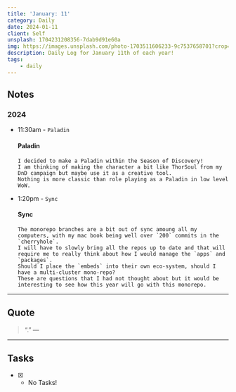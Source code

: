 ```yaml
---
title: 'January: 11'
category: Daily
date: 2024-01-11
client: Self
unsplash: 1704231208356-7dab9d91e60a
img: https://images.unsplash.com/photo-1703511606233-9c7537658701?crop=entropy&cs=srgb&fm=jpg&ixid=MnwzNjM5Nzd8MHwxfHJhbmRvbXx8fHx8fHx8fDE2ODE3NDg2ODY&ixlib=rb-4.0.3&q=85
description: Daily Log for January 11th of each year!
tags:
    - daily
---
```


## Notes

### 2024

-   11:30am - `Paladin`

    #### Paladin

        I decided to make a Paladin within the Season of Discovery!
        I am thinking of making the character a bit like ThorSoul from my DnD campaign but maybe use it as a creative tool.
        Nothing is more classic than role playing as a Paladin in low level WoW.

-   1:20pm - `Sync`

    #### Sync

        The monorepo branches are a bit out of sync amoung all my computers, with my mac book being well over `200` commits in the `cherryhole`.
        I will have to slowly bring all the repos up to date and that will require me to really think about how I would manage the `apps` and `packages`.
        Should I place the `embeds` into their own eco-system, should I have a multi-cluster mono-repo?
        These are questions that I had not thought about but it would be interesting to see how this year will go with this monorepo.

---

## Quote

> “.”
> — <cite></cite>

---

## Tasks

-   [x] -   No Tasks!
